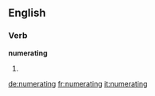 ==English==

===Verb===
'''numerating'''

# {{present participle of|[[numerate]]}}

[[de:numerating]]
[[fr:numerating]]
[[it:numerating]]
